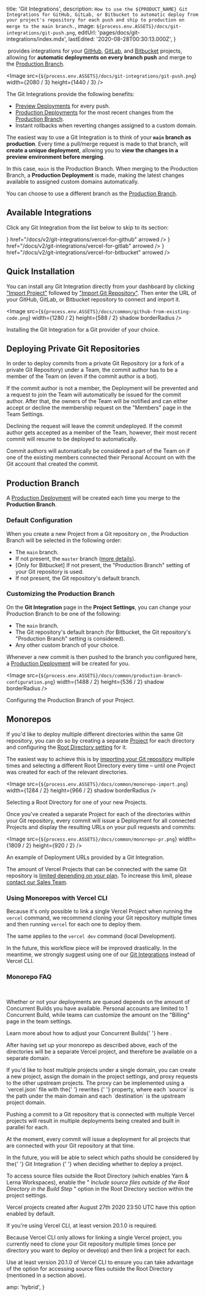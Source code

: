 
  title: 'Git Integrations',
  description: `How to use the ${PRODUCT_NAME} Git Integrations for GitHub, GitLab, or Bitbucket to automatic deploy from your project's repository for each push and ship to production on merge to the main branch.`,
  image: `${process.env.ASSETS}/docs/git-integrations/git-push.png`,
  editUrl: 'pages/docs/git-integrations/index.mdx',
  lastEdited: '2020-08-28T00:30:13.000Z',
}

​​<ProductName /> provides integrations for your [GitHub](/docs/v2/git-integrations/vercel-for-github), [GitLab](/docs/v2/git-integrations/vercel-for-gitlab), and [Bitbucket](/docs/v2/git-integrations/vercel-for-bitbucket) projects, allowing for **automatic deployments on every branch push** and merge to the [Production Branch](#production-branch).

<Image
  src={`${process.env.ASSETS}/docs/git-integrations/git-push.png`}
  width={2080 / 3}
  height={1440 / 3}
/>

The <ProductName /> Git Integrations provide the following benefits:

- [Preview Deployments](/docs/v2/platform/deployments#preview) for every push.
- [Production Deployments](/docs/v2/platform/deployments#production) for the most recent changes from the [Production Branch](#production-branch).
- Instant rollbacks when reverting changes assigned to a custom domain.

The easiest way to use a Git Integration is to think of your **`main` branch as production**. Every time a pull/merge request is made to that branch, <ProductName /> will **create a unique deployment**, allowing you to **view the changes in a preview environment before merging**.

In this case, `main` is the Production Branch. When merging to the Production Branch, a **Production Deployment** is made, making the latest changes available to assigned custom domains automatically.

You can choose to use a different branch as the [Production Branch](#production-branch).

## Available Integrations

Click any Git Integration from the list below to skip to its section:

<List columnsDesktop={3} columnsTablet={3} columnsMobile={1}>
  <IconCard
    label="GitHub"
    icon={<GitHubIcon />}
    href="/docs/v2/git-integrations/vercel-for-github"
    arrowed
  />
  <IconCard
    label="GitLab"
    icon={<GitLabIcon />}
    href="/docs/v2/git-integrations/vercel-for-gitlab"
    arrowed
  />
  <IconCard
    label="Bitbucket"
    icon={<BitbucketIcon />}
    href="/docs/v2/git-integrations/vercel-for-bitbucket"
    arrowed
  />
</List>

## Quick Installation

You can install any Git Integration directly from your dashboard by clicking ["Import Project"](/import) followed by ["Import Git Repository"](/import/git). Then enter the URL of your GitHub, GitLab, or Bitbucket repository to connect and import it.

<Image
  src={`${process.env.ASSETS}/docs/common/github-from-existing-code.png`}
  width={1280 / 2}
  height={588 / 2}
  shadow
  borderRadius
/>
<Caption>
  Installing the Git Integration for a Git provider of your choice.
</Caption>

## Deploying Private Git Repositories

In order to deploy commits from a private Git Repository (or a fork of a private Git Repository) under a Team, the commit author has to be a member of the Team on <ProductName /> (even if the commit author is a bot).

If the commit author is not a member, the Deployment will be prevented and a request to join the Team will automatically be issued for the commit author. After that, the owners of the Team will be notified and can either accept or decline the membership request on the "Members" page in the Team Settings.

Declining the request will leave the commit undeployed. If the commit author gets accepted as a member of the Team, however, their most recent commit will resume to be deployed to <ProductName /> automatically.

Commit authors will automatically be considered a part of the Team on <ProductName /> if one of the existing members connected their Personal Account on <ProductName /> with the Git account that created the commit.

## Production Branch

A [Production Deployment](/docs/v2/platform/deployments#production) will be created each time you merge to the **Production Branch**.

### Default Configuration

When you create a new Project from a Git repository on <ProductName />, the Production Branch will be selected in the following order:

- The `main` branch.
- If not present, the `master` branch ([more details](https://vercel.com/blog/custom-production-branch#a-note-on-the-master-branch)).
- [Only for Bitbucket] If not present, the "Production Branch" setting of your Git repository is used.
- If not present, the Git repository's default branch.

### Customizing the Production Branch

On the **Git Integration** page in the **Project Settings**, you can change your Production Branch to be one of the following:

- The `main` branch.
- The Git repository's default branch (for Bitbucket, the Git repository's "Production Branch" setting is considered).
- Any other custom branch of your choice.

Whenever a new commit is then pushed to the branch you configured here, a [Production Deployment](/docs/v2/platform/deployments#production) will be created for you.

<Image
  src={`${process.env.ASSETS}/docs/common/production-branch-configuration.png`}
  width={1488 / 2}
  height={536 / 2}
  shadow
  borderRadius
/>
<Caption>Configuring the Production Branch of your Project.</Caption>

## Monorepos

If you'd like to deploy multiple different directories within the same Git repository,
you can do so by creating a separate [Project](/docs/platform/projects) for each directory and configuring the [Root Directory setting](/docs/build-step?query=root%20directory#root-directory) for it.

The easiest way to achieve this is by [importing your Git repository](/docs/v2/git-integrations#quick-installation) multiple times and selecting a different
Root Directory every time – until one Project was created for each of the relevant directories.

<Image
  src={`${process.env.ASSETS}/docs/common/monorepo-import.png`}
  width={1284 / 2}
  height={966 / 2}
  shadow
  borderRadius
/>
<Caption>Selecting a Root Directory for one of your new Projects.</Caption>

Once you've created a separate Project for each of the directories within your Git repository,
every commit will issue a Deployment for all connected Projects and display the resulting URLs on your pull requests and commits:

<Image
  src={`${process.env.ASSETS}/docs/common/monorepo-pr.png`}
  width={1809 / 2}
  height={920 / 2}
/>
<Caption>An example of Deployment URLs provided by a Git Integration.</Caption>

The amount of Vercel Projects that can be connected with the same Git repository is [limited depending on your plan](/docs/platform/limits#general-limits). To increase this limit, please [contact our Sales Team](/contact/sales).

### Using Monorepos with Vercel CLI

Because it's only possible to link a single Vercel Project when running the `vercel` command, we recommend cloning your Git repository multiple times and then running `vercel` for each one to deploy them.

The same applies to the `vercel dev` command (local Development).

In the future, this workflow piece will be improved drastically. In the meantime, we strongly suggest using one of our [Git Integrations](/docs/git-integrations) instead of Vercel CLI.

### Monorepo FAQ

<br />

<CollapseGroup>
  <Collapse size="small" title="How can I speed up builds?">
    <div style={{ height: 10 }} />
    <p>
      Whether or not your deployments are queued depends on the amount of
      Concurrent Builds you have available. Personal accounts are limited to 1
      Concurrent Build, while teams can customize the amount on the "Billing"
      page in the team settings.
    </p>
    <p>
      Learn more about how to adjust your Concurrent Builds{' '}
      <Link
        color
        href="https://vercel.com/knowledge/why-are-my-vercel-builds-queued"
      >
        here
      </Link>
      .
    </p>
  </Collapse>
  <Collapse
    size="small"
    title="How can I make my projects available on different paths under the same domain?"
  >
    <div style={{ height: 10 }} />
    <p>
      After having set up your monorepo as described above, each of the
      directories will be a separate Vercel project, and therefore be available
      on a separate domain.
    </p>
    <p>
      If you'd like to host multiple projects under a single domain, you can
      create a new project, assign the domain in the project settings, and proxy
      requests to the other upstream projects. The proxy can be implemented
      using a `vercel.json` file with the{' '}
      <Link color href="https://vercel.com/docs/configuration#project/rewrites">
        rewrites
      </Link>{' '}
      property, where each `source` is the path under the main domain and each
      `destination` is the upstream project domain.
    </p>
  </Collapse>
  <Collapse size="small" title="How are projects built after I push?">
    <div style={{ height: 10 }} />
    <p>
      Pushing a commit to a Git repository that is connected with multiple
      Vercel projects will result in multiple deployments being created and
      built in parallel for each.
    </p>
  </Collapse>
  <Collapse
    size="small"
    title="Can I prevent certain projects from being deployed when pushing?"
  >
    <div style={{ height: 10 }} />
    <p>
      At the moment, every commit will issue a deployment for all projects that
      are connected with your Git repository at that time.
    </p>
    <p>
      In the future, you will be able to select which paths should be considered
      by the{' '}
      <Link color href="/docs/git-integrations">
        Git Integration
      </Link>{' '}
      when deciding whether to deploy a project.
    </p>
  </Collapse>
  <Collapse
    size="small"
    title="Can I share source files between projects? Are Yarn & Lerna Workspaces supported?"
  >
    <div style={{ height: 10 }} />
    <p>
      To access source files outside the Root Directory (which enables Yarn &
      Lerna Workspaces), enable the "
      <i>
        Include source files outside of the Root Directory in the Build Step
      </i>
      " option in the Root Directory section within the project settings.
    </p>
    <p>
      Vercel projects created after August 27th 2020 23:50 UTC have this option
      enabled by default.
    </p>
    <p>If you're using Vercel CLI, at least version 20.1.0 is required.</p>
  </Collapse>
  <Collapse size="small" title="How can I use monorepos with Vercel CLI?">
    <div style={{ height: 10 }} />
    <p>
      Because Vercel CLI only allows for linking a single Vercel project, you
      currently need to clone your Git repository multiple times (once per
      directory you want to deploy or develop) and then link a project for each.
    </p>
    <p>
      Use at least version 20.1.0 of Vercel CLI to ensure you can take advantage
      of the option for accessing source files outside the Root Directory
      (mentioned in a section above).
    </p>
  </Collapse>
</CollapseGroup>


  amp: 'hybrid',
}

